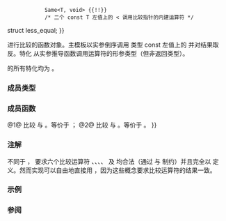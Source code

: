 {{cpp/experimental/ranges/title|less_equal}}
{{cpp/experimental/ranges/utility/navbar}}
{{dcl begin}}
{{dcl header|experimental/ranges/functional}}
{{dcl|since=ranges|1=
template&lt; class T = void &gt;
    requires StrictTotallyOrdered&lt;T&gt; {{!!}}
             Same&lt;T, void&gt; {{!!}}
             /* 二个 const T 左值上的 &lt; 调用比较指针的内建运算符 */
struct less_equal;
}}
{{dcl|since=ranges|1=
template &lt;&gt;
struct less_equal&lt;void&gt;;
}}
{{dcl end}}

进行比较的函数对象。主模板以实参倒序调用 {{tt|T}} 类型 const 左值上的 {{c|operator&lt;}} 并对结果取反。特化 {{tt|less_equal&lt;void&gt;}} 从实参推导函数调用运算符的形参类型（但非返回类型）。

{{tt|less_equal}} 的所有特化均为 {{rconcept|Semiregular}}。

=== 成员类型 ===
{{dsc begin}}
{{dsc hitem|成员类型|定义}}
{{dsc | {{tt|is_transparent}} {{mark|仅为 {{tt|less_equal&lt;void&gt;}} 特化的成员}}| /* 未指定 */}}
{{dsc end}}

===成员函数===
{{dsc begin}}
{{dsc mem fun | operator() | nolink=true |检查第一实参是否''小于''或''等于''第二个}}
{{dsc end}}

{{member|1={{small|std::experimental::ranges::less_equal::}}operator()|2=
{{dcl begin}}
{{dcl|num=1|notes={{mark|仅为主 {{tt|less_equal&lt;T&gt;}} 模板的成员}}|1=
constexpr bool operator()(const T&amp; x, const T&amp; y) const;
}}
{{dcl|num=2|notes={{mark|仅为 {{tt|less_equal&lt;void&gt;}} 特化的成员}}|1=
template&lt; class T, class U &gt;
    requires StrictTotallyOrderedWith&lt;T, U&gt; {{!!}}
             /* std::declval&lt;T&gt;() &lt; std::declval&lt;U&gt;()
                解析成比较指针的内建运算符 */
constexpr bool operator()(T&amp;&amp; t, U&amp;&amp; u) const;
}}
{{dcl end}}

@1@ 比较 {{tt|x}} 与 {{tt|y}}。等价于 {{c|return !ranges::less&lt;&gt;{}(y, x)}}；
@2@ 比较 {{tt|t}} 与 {{tt|u}}。等价于 {{c|return !ranges::less&lt;&gt;{}(std::forward&lt;U&gt;(u), std::forward&lt;T&gt;(t));}}。
}}

===注解===
不同于 {{lc|std::less_equal}}，{{tt|ranges::less_equal}} 要求六个比较运算符 {{tt|&lt;}}、{{tt|1=&lt;=}}、{{tt|&gt;}}、{{tt|1=&gt;=}}、{{tt|1===}} 及 {{tt|1=!=}} 均合法（通过 {{rconcept|StrictTotallyOrdered}} 与 {{rconcept|StrictTotallyOrderedWith}} 制约）并且完全以 {{lc|ranges::less}} 定义。然而实现可以自由地直接用 {{c|1=operator&lt;=}}，因为这些概念要求比较运算符的结果一致。

===示例===
{{example}}

===参阅===
{{dsc begin}}
{{dsc inc|cpp/utility/functional/dsc less_equal}}
{{dsc end}}

{{langlinks|en}}